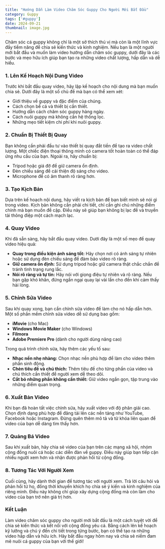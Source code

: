 ```yaml
---
title: "Hướng Dẫn Làm Video Chăm Sóc Guppy Cho Người Mới Bắt Đầu"
category: Guppy
tags: ['#guppy']
date: 2024-09-21
thumbnail: image.jpg
---
```


Chăm sóc cá guppy không chỉ là một sở thích thú vị mà còn là một lĩnh vực đầy tiềm năng để chia sẻ kiến thức và kinh nghiệm. Nếu bạn là một người mới bắt đầu và muốn làm video hướng dẫn chăm sóc guppy, dưới đây là các bước và mẹo hữu ích giúp bạn tạo ra những video chất lượng, hấp dẫn và dễ hiểu.

### 1. **Lên Kế Hoạch Nội Dung Video**
Trước khi bắt đầu quay video, hãy lập kế hoạch cho nội dung mà bạn muốn chia sẻ. Dưới đây là một số chủ đề mà bạn có thể xem xét:

- Giới thiệu về guppy và đặc điểm của chúng.
- Cách chọn bể cá và thiết bị cần thiết.
- Hướng dẫn cách chăm sóc guppy hàng ngày.
- Cách nuôi guppy mà không cần hệ thống lọc.
- Những mẹo tiết kiệm chi phí khi nuôi guppy.

### 2. **Chuẩn Bị Thiết Bị Quay**
Bạn không cần phải đầu tư vào thiết bị quay đắt tiền để tạo ra video chất lượng. Một chiếc điện thoại thông minh có camera tốt hoàn toàn có thể đáp ứng nhu cầu của bạn. Ngoài ra, hãy chuẩn bị:

- Tripod hoặc giá đỡ để giữ camera ổn định.
- Đèn chiếu sáng để cải thiện độ sáng cho video.
- Microphone để có âm thanh rõ ràng hơn.

### 3. **Tạo Kịch Bản**
Dựa trên kế hoạch nội dung, hãy viết ra kịch bản để bạn biết mình sẽ nói gì trong video. Kịch bản không cần phải chi tiết, chỉ cần ghi chú những điểm chính mà bạn muốn đề cập. Điều này sẽ giúp bạn không bị lạc đề và truyền tải thông điệp một cách mạch lạc.

### 4. **Quay Video**
Khi đã sẵn sàng, hãy bắt đầu quay video. Dưới đây là một số mẹo để quay video hiệu quả:

- **Quay trong điều kiện ánh sáng tốt:** Hãy chọn nơi có ánh sáng tự nhiên hoặc sử dụng đèn chiếu sáng để đảm bảo video rõ ràng.
- **Giữ camera ổn định:** Sử dụng tripod hoặc giữ camera thật chắc chắn để tránh tình trạng rung lắc.
- **Nói rõ ràng và tự tin:** Hãy nói với giọng điệu tự nhiên và rõ ràng. Nếu bạn gặp khó khăn, đừng ngần ngại quay lại vài lần cho đến khi cảm thấy hài lòng.

### 5. **Chỉnh Sửa Video**
Sau khi quay xong, bạn cần chỉnh sửa video để làm cho nó hấp dẫn hơn. Một số phần mềm chỉnh sửa video dễ sử dụng bao gồm:

- **iMovie** (cho Mac)
- **Windows Movie Maker** (cho Windows)
- **Filmora**
- **Adobe Premiere Pro** (dành cho người dùng nâng cao)

Trong quá trình chỉnh sửa, hãy thêm các yếu tố sau:

- **Nhạc nền nhẹ nhàng:** Chọn nhạc nền phù hợp để làm cho video thêm phần sinh động.
- **Chèn tiêu đề và chú thích:** Thêm tiêu đề cho từng phần của video và chú thích cần thiết để người xem dễ theo dõi.
- **Cắt bỏ những phần không cần thiết:** Giữ video ngắn gọn, tập trung vào những điểm quan trọng.

### 6. **Xuất Bản Video**
Khi bạn đã hoàn tất việc chỉnh sửa, hãy xuất video với độ phân giải cao. Chọn định dạng phù hợp để đăng tải lên các nền tảng như YouTube, Facebook hoặc Instagram. Đừng quên thêm mô tả và từ khóa liên quan để video của bạn dễ dàng tìm thấy hơn.

### 7. **Quảng Bá Video**
Sau khi xuất bản, hãy chia sẻ video của bạn trên các mạng xã hội, nhóm cộng đồng nuôi cá hoặc các diễn đàn về guppy. Điều này giúp bạn tiếp cận nhiều người xem hơn và nhận được phản hồi từ cộng đồng.

### 8. **Tương Tác Với Người Xem**
Cuối cùng, hãy dành thời gian để tương tác với người xem. Trả lời câu hỏi và phản hồi từ họ, đồng thời khuyến khích họ chia sẻ ý kiến và kinh nghiệm của riêng mình. Điều này không chỉ giúp xây dựng cộng đồng mà còn làm cho video của bạn trở nên giá trị hơn.

### Kết Luận
Làm video chăm sóc guppy cho người mới bắt đầu là một cách tuyệt vời để chia sẻ kiến thức và kết nối với cộng đồng yêu cá. Bằng cách lên kế hoạch kỹ lưỡng và chú ý đến chi tiết trong từng bước, bạn có thể tạo ra những video hấp dẫn và hữu ích. Hãy bắt đầu ngay hôm nay và chia sẻ niềm đam mê nuôi cá guppy của bạn với thế giới!
